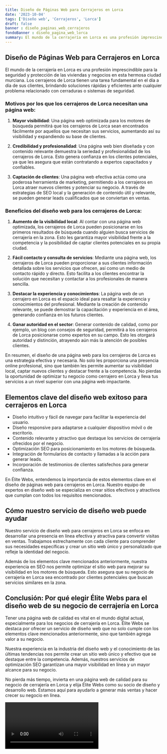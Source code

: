 ```yaml
---
title: Diseño de Páginas Web para Cerrajeros en Lorca
date: '2023-10-04'
tags: ['Diseño web', 'Cerrajeros', 'Lorca']
draft: false
banner : diseño_paginas_web_cerrajeros
fondoBanner : diseño_pagina_web_lorca
summary: El mundo de la cerrajería en Lorca es una profesión imprescindible para la seguridad y protección de las viviendas y negocios en esta hermosa ciudad murciana. Los cerrajeros de Lorca tienen una tarea fundamental en el día a día de sus clientes, brindando soluciones rápidas y eficientes ante cualquier problema relacionado con cerraduras o sistemas de seguridad.
---
```


## Diseño de Páginas Web para Cerrajeros en Lorca

El mundo de la cerrajería en Lorca es una profesión imprescindible para la seguridad y protección de las viviendas y negocios en esta hermosa ciudad murciana. Los cerrajeros de Lorca tienen una tarea fundamental en el día a día de sus clientes, brindando soluciones rápidas y eficientes ante cualquier problema relacionado con cerraduras o sistemas de seguridad.

### Motivos por los que los cerrajeros de Lorca necesitan una página web:

1. **Mayor visibilidad**: Una página web optimizada para los motores de búsqueda permitirá que los cerrajeros de Lorca sean encontrados fácilmente por aquellos que necesitan sus servicios, aumentando así su visibilidad y expandiendo su base de clientes.

2. **Credibilidad y profesionalidad**: Una página web bien diseñada y con contenido relevante demuestra la seriedad y profesionalidad de los cerrajeros de Lorca. Esto genera confianza en los clientes potenciales, ya que les asegura que están contratando a expertos capacitados y confiables.

3. **Captación de clientes**: Una página web efectiva actúa como una poderosa herramienta de marketing, permitiendo a los cerrajeros en Lorca atraer nuevos clientes y potenciar su negocio. A través de estrategias de SEO local y la generación de contenido útil y relevante, se pueden generar leads cualificados que se conviertan en ventas.

### Beneficios del diseño web para los cerrajeros de Lorca:

1. **Aumento de la visibilidad local**: Al contar con una página web optimizada, los cerrajeros de Lorca pueden posicionarse en los primeros resultados de búsqueda cuando alguien busca servicios de cerrajería en la zona. Esto les garantiza mayor visibilidad frente a la competencia y la posibilidad de captar clientes potenciales en su propia ciudad.

2. **Fácil contacto y consulta de servicios**: Mediante una página web, los cerrajeros de Lorca pueden proporcionar a sus clientes información detallada sobre los servicios que ofrecen, así como un medio de contacto rápido y directo. Esto facilita a los clientes encontrar la solución que necesitan y contactar a los profesionales de manera sencilla.

3. **Destacar la experiencia y conocimientos**: La página web de un cerrajero en Lorca es el espacio ideal para resaltar la experiencia y conocimientos del profesional. Mediante la creación de contenido relevante, se puede demostrar la capacitación y experiencia en el área, generando confianza en los futuros clientes.

4. **Ganar autoridad en el sector**: Generar contenido de calidad, como por ejemplo, un blog con consejos de seguridad, permitirá a los cerrajeros de Lorca posicionarse como expertos en su campo. Esto les otorgará autoridad y distinción, atrayendo aún más la atención de posibles clientes.

En resumen, el diseño de una página web para los cerrajeros de Lorca es una estrategia efectiva y necesaria. No solo les proporciona una presencia online profesional, sino que también les permite aumentar su visibilidad local, captar nuevos clientes y destacar frente a la competencia. No pierdas la oportunidad de optimizar tu negocio como cerrajero en Lorca y lleva tus servicios a un nivel superior con una página web impactante.

<GifSeo />

<Cta />

## Elementos clave del diseño web exitoso para cerrajeros en Lorca

- Diseño intuitivo y fácil de navegar para facilitar la experiencia del usuario.
- Diseño responsive para adaptarse a cualquier dispositivo móvil o de escritorio.
- Contenido relevante y atractivo que destaque los servicios de cerrajería ofrecidos por el negocio.
- Optimización SEO para posicionamiento en los motores de búsqueda.
- Integración de formularios de contacto y llamadas a la acción para generar leads.
- Incorporación de testimonios de clientes satisfechos para generar confianza.

En Élite Webs, entendemos la importancia de estos elementos clave en el diseño de páginas web para cerrajeros en Lorca. Nuestro equipo de expertos en diseño web se especializa en crear sitios efectivos y atractivos que cumplan con todos los requisitos mencionados.

## Cómo nuestro servicio de diseño web puede ayudar

Nuestro servicio de diseño web para cerrajeros en Lorca se enfoca en desarrollar una presencia en línea efectiva y atractiva para convertir visitas en ventas. Trabajamos estrechamente con cada cliente para comprender sus necesidades específicas y crear un sitio web único y personalizado que refleje la identidad del negocio.

Además de los elementos clave mencionados anteriormente, nuestra experiencia en SEO nos permite optimizar el sitio web para mejorar su visibilidad en los motores de búsqueda. Esto asegura que su negocio de cerrajería en Lorca sea encontrado por clientes potenciales que buscan servicios similares en la zona.

## Conclusión: Por qué elegir Élite Webs para el diseño web de su negocio de cerrajería en Lorca

Tener una página web de calidad es vital en el mundo digital actual, especialmente para los negocios de cerrajería en Lorca. Élite Webs se destaca por ofrecer un servicio de diseño web que no solo cumple con los elementos clave mencionados anteriormente, sino que también agrega valor a su negocio.

Nuestra experiencia en la industria del diseño web y el conocimiento de las últimas tendencias nos permite crear un sitio web único y efectivo que se destaque entre la competencia. Además, nuestros servicios de optimización SEO garantizan una mayor visibilidad en línea y un mayor alcance para su negocio.

No pierda más tiempo, invierta en una página web de calidad para su negocio de cerrajería en Lorca y elija Élite Webs como su socio de diseño y desarrollo web. Estamos aquí para ayudarlo a generar más ventas y hacer crecer su negocio en línea.

<Video />

<CtaBot job='Cerrajeros' city='Lorca'/>

<Gmaps query='Lorca+españa+maps' />